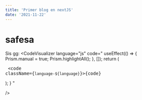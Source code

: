 ```yaml
---
title: 'Primer blog en nextJS'
date: '2021-11-22'
---
```


# safesa

Sis gg:
<CodeVisualizer language="js" code="
  useEffect(() => {
    Prism.manual = true;
    Prism.highlightAll();
  }, []);
  return (
    <div className=code>
      <pre className='code code-css'>
        <code className={`language-${language}`}>{code}</code>
      </pre>
    </div>
  );
}
"
  
/>